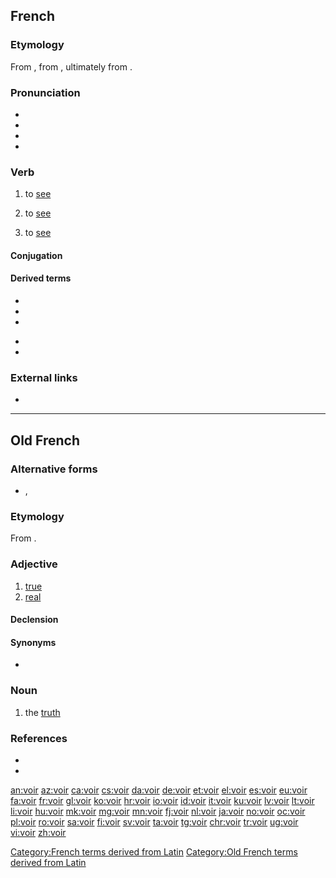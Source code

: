 ==French==

===Etymology===
From {{inh|fr|fro|veoir}}, from {{inh|fr|la|video|vidēre}}, ultimately from {{etyl|ine-pro|fr}} {{m|ine-pro|*weyd-}}.

===Pronunciation===
* {{audio|Fr-voir.ogg|audio|lang=fr}}
* {{IPA|/vwaʁ/|lang=fr}}
* {{homophones|lang=fr|voire}}
* {{rhymes|waʁ|lang=fr}}

===Verb===
{{fr-verb}}

# to [[see]] {{gloss|visually}}
#: {{usex|Je '''vois''' ma mère là-bas.|I see my mother over there.|lang=fr}}
# to [[see]] {{gloss|to understand}}
#: {{usex|Tu '''vois''' que tu avais tort ?|Do you '''see''' that you were wrong?|lang=fr}}
# to [[see]] {{gloss|to visit, to go and see}}

====Conjugation====
{{fr-conj-auto}}

====Derived terms====
{{top2}}
* {{l|fr|n'y voir que du feu}}
* {{l|fr|prévoir}}
* {{l|fr|revoir}}
{{mid2}}
* {{l|fr|voyance}}
* {{l|fr|voyeur}}
{{bottom}}

===External links===
* {{R:TLFi}}

[[Category:French terms derived from Latin]]

----

==Old French==

===Alternative forms===
* {{l|fro|veir}}, {{l|fro|ver}}

===Etymology===
From {{etyl|la|fro}} {{m|la|vērus}}.

===Adjective===
{{head|fro|adjective|g=m}}

# [[true]]
# [[real]]

====Declension====
{{fro-decl-adj}}

====Synonyms====
* {{l|fro|verai}}

===Noun===
{{fro-noun|m}}

# the [[truth]]

===References===
* {{R:Godefroy}}
* {{R:Anglo-Norman On-Line Hub|veir}}

[[Category:Old French terms derived from Latin]]

[[an:voir]]
[[az:voir]]
[[ca:voir]]
[[cs:voir]]
[[da:voir]]
[[de:voir]]
[[et:voir]]
[[el:voir]]
[[es:voir]]
[[eu:voir]]
[[fa:voir]]
[[fr:voir]]
[[gl:voir]]
[[ko:voir]]
[[hr:voir]]
[[io:voir]]
[[id:voir]]
[[it:voir]]
[[ku:voir]]
[[lv:voir]]
[[lt:voir]]
[[li:voir]]
[[hu:voir]]
[[mk:voir]]
[[mg:voir]]
[[mn:voir]]
[[fj:voir]]
[[nl:voir]]
[[ja:voir]]
[[no:voir]]
[[oc:voir]]
[[pl:voir]]
[[ro:voir]]
[[sa:voir]]
[[fi:voir]]
[[sv:voir]]
[[ta:voir]]
[[tg:voir]]
[[chr:voir]]
[[tr:voir]]
[[ug:voir]]
[[vi:voir]]
[[zh:voir]]